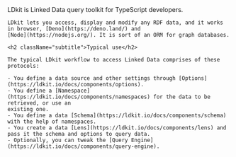 
<Content>
    LDkit is Linked Data query toolkit for TypeScript developers.

    LDkit lets you access, display and modify any RDF data, and it works in browser, [Deno](https://deno.land/) and
    [Node](https://nodejs.org/). It is sort of an ORM for graph databases.

    <h2 className="subtitle">Typical use</h2>

    The typical LDkit workflow to access Linked Data comprises of these protocols:

    - You define a data source and other settings through [Options](https://ldkit.io/docs/components/options).
    - You define a [Namespace](https://ldkit.io/docs/components/namespaces) for the data to be retrieved, or use an
    existing one.
    - You define a data [Schema](https://ldkit.io/docs/components/schema) with the help of namespaces.
    - You create a data [Lens](https://ldkit.io/docs/components/lens) and pass it the schema and options to query data.
    - Optionally, you can tweak the [Query Engine](https://ldkit.io/docs/components/query-engine).
</Content>